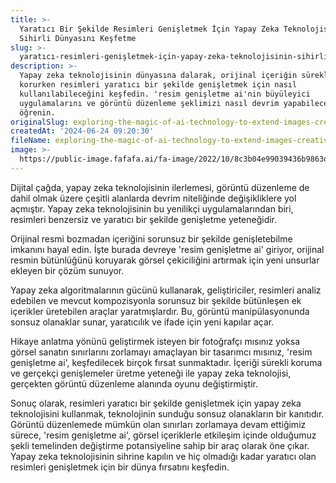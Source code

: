```yaml
---
title: >-
  Yaratıcı Bir Şekilde Resimleri Genişletmek İçin Yapay Zeka Teknolojisinin
  Sihirli Dünyasını Keşfetme
slug: >-
  yaratıcı-resimleri-genişletmek-için-yapay-zeka-teknolojisinin-sihirli-dünyasını-keşfetme
description: >-
  Yapay zeka teknolojisinin dünyasına dalarak, orijinal içeriğin sürekliliğini
  korurken resimleri yaratıcı bir şekilde genişletmek için nasıl
  kullanılabileceğini keşfedin. 'resim genişletme ai'nin büyüleyici
  uygulamalarını ve görüntü düzenleme şeklimizi nasıl devrim yapabileceğini
  öğrenin.
originalSlug: exploring-the-magic-of-ai-technology-to-extend-images-creatively
createdAt: '2024-06-24 09:20:30'
fileName: exploring-the-magic-of-ai-technology-to-extend-images-creatively.mdx
image: >-
  https://public-image.fafafa.ai/fa-image/2022/10/8c3b04e99039436b9863dcde7d4958b1.jpg
---
```



 

Dijital çağda, yapay zeka teknolojisinin ilerlemesi, görüntü düzenleme de dahil olmak üzere çeşitli alanlarda devrim niteliğinde değişikliklere yol açmıştır. Yapay zeka teknolojisinin bu yenilikçi uygulamalarından biri, resimleri benzersiz ve yaratıcı bir şekilde genişletme yeteneğidir.

Orijinal resmi bozmadan içeriğini sorunsuz bir şekilde genişletebilme imkanını hayal edin. İşte burada devreye 'resim genişletme ai' giriyor, orijinal resmin bütünlüğünü koruyarak görsel çekiciliğini artırmak için yeni unsurlar ekleyen bir çözüm sunuyor.

Yapay zeka algoritmalarının gücünü kullanarak, geliştiriciler, resimleri analiz edebilen ve mevcut kompozisyonla sorunsuz bir şekilde bütünleşen ek içerikler üretebilen araçlar yaratmışlardır. Bu, görüntü manipülasyonunda sonsuz olanaklar sunar, yaratıcılık ve ifade için yeni kapılar açar.

Hikaye anlatma yönünü geliştirmek isteyen bir fotoğrafçı mısınız yoksa görsel sanatın sınırlarını zorlamayı amaçlayan bir tasarımcı mısınız, 'resim genişletme ai', keşfedilecek birçok fırsat sunmaktadır. İçeriği sürekli koruma ve gerçekçi genişlemeler üretme yeteneği ile yapay zeka teknolojisi, gerçekten görüntü düzenleme alanında oyunu değiştirmiştir.

Sonuç olarak, resimleri yaratıcı bir şekilde genişletmek için yapay zeka teknolojisini kullanmak, teknolojinin sunduğu sonsuz olanakların bir kanıtıdır. Görüntü düzenlemede mümkün olan sınırları zorlamaya devam ettiğimiz sürece, 'resim genişletme ai', görsel içeriklerle etkileşim içinde olduğumuz şekli temelinden değiştirme potansiyeline sahip bir araç olarak öne çıkar. Yapay zeka teknolojisinin sihrine kapılın ve hiç olmadığı kadar yaratıcı olan resimleri genişletmek için bir dünya fırsatını keşfedin.